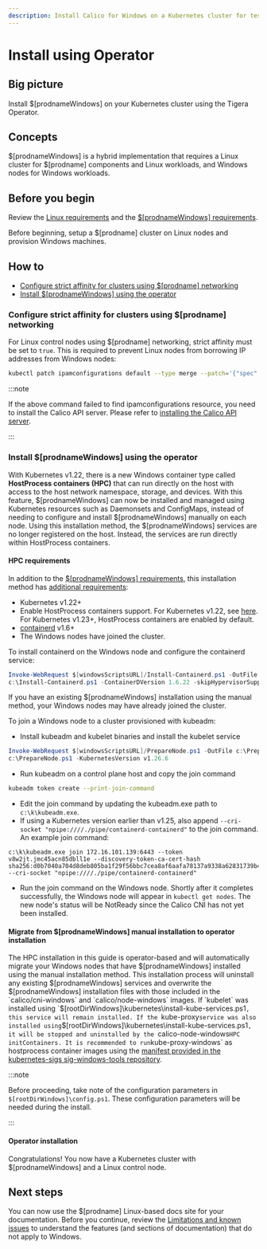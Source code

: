 ```yaml
---
description: Install Calico for Windows on a Kubernetes cluster for testing or development.
---
```



# Install using Operator

## Big picture

Install $[prodnameWindows] on your Kubernetes cluster using the Tigera Operator.

## Concepts

$[prodnameWindows] is a hybrid implementation that requires a Linux cluster for $[prodname] components and Linux workloads, and Windows nodes for Windows workloads.

## Before you begin

Review the [Linux requirements](../requirements.mdx) and the [$[prodnameWindows] requirements](requirements.mdx).

Before beginning, setup a $[prodname] cluster on Linux nodes and provision Windows machines.

## How to

- [Configure strict affinity for clusters using $[prodname] networking](#configure-strict-affinity-for-clusters-using-calico-networking)
- [Install $[prodnameWindows] using the operator](#install-calico-for-windows-using-the-operator)

### Configure strict affinity for clusters using $[prodname] networking

For Linux control nodes using $[prodname] networking, strict affinity must be set to `true`.
This is required to prevent Linux nodes from borrowing IP addresses from Windows nodes:

```bash
kubectl patch ipamconfigurations default --type merge --patch='{"spec": {"strictAffinity": true}}'
```

:::note

If the above command failed to find ipamconfigurations resource, you need to install the Calico API server. Please refer to [installing the Calico API server](../../../operations/install-apiserver.mdx).

:::

### Install $[prodnameWindows] using the operator

With Kubernetes v1.22, there is a new Windows container type called **HostProcess containers (HPC)** that can run directly on the host with access to the host network namespace,
storage, and devices. With this feature, $[prodnameWindows] can now be installed and managed using Kubernetes resources such as Daemonsets and ConfigMaps,
instead of needing to configure and install $[prodnameWindows] manually on each node. Using this installation method, the $[prodnameWindows]
services are no longer registered on the host. Instead, the services are run directly within HostProcess containers.

#### HPC requirements

In addition to the [$[prodnameWindows] requirements](requirements.mdx),
this installation method has [additional requirements](https://kubernetes.io/docs/tasks/configure-pod-container/create-hostprocess-pod/):

- Kubernetes v1.22+
- Enable HostProcess containers support. For Kubernetes v1.22, see [here](https://kubernetes.io/docs/tasks/configure-pod-container/create-hostprocess-pod/#before-you-begin). For Kubernetes v1.23+, HostProcess containers are enabled by default.
- [containerd](https://kubernetes.io/docs/setup/production-environment/container-runtimes/#containerd) v1.6+
- The Windows nodes have joined the cluster.

To install containerd on the Windows node and configure the containerd service:

```powershell
Invoke-WebRequest $[windowsScriptsURL]/Install-Containerd.ps1 -OutFile c:\Install-Containerd.ps1
c:\Install-Containerd.ps1 -ContainerDVersion 1.6.22 -skipHypervisorSupportCheck -CNIConfigPath "c:/etc/cni/net.d" -CNIBinPath "c:/opt/cni/bin"
```

If you have an existing $[prodnameWindows] installation using the manual method, your Windows nodes may have already joined the cluster.

To join a Windows node to a cluster provisioned with kubeadm:

- Install kubeadm and kubelet binaries and install the kubelet service

```powershell
Invoke-WebRequest $[windowsScriptsURL]/PrepareNode.ps1 -OutFile c:\PrepareNode.ps1
c:\PrepareNode.ps1 -KubernetesVersion v1.26.6
```

- Run kubeadm on a control plane host and copy the join command

```bash
kubeadm token create --print-join-command
```

- Edit the join command by updating the kubeadm.exe path to `c:\k\kubeadm.exe`.
- If using a Kubernetes version earlier than v1.25, also append `--cri-socket "npipe:////./pipe/containerd-containerd"` to the join command.
  An example join command:

```
c:\k\kubeadm.exe join 172.16.101.139:6443 --token v8w2jt.jmc45acn85dbll1e --discovery-token-ca-cert-hash sha256:d0b7040a704d8deb805ba1f29f56bbc7cea8af6aafa78137a9338a62831739b4 --cri-socket "npipe:////./pipe/containerd-containerd"
```

- Run the join command on the Windows node. Shortly after it completes successfully, the Windows node will appear in `kubectl get nodes`.
  The new node's status will be NotReady since the Calico CNI has not yet been installed.

#### Migrate from $[prodnameWindows] manual installation to operator installation

The HPC installation in this guide is operator-based and will automatically migrate your Windows nodes that have $[prodnameWindows] installed using the manual installation method. This installation process will uninstall any existing $[prodnameWindows] services and overwrite the $[prodnameWindows] installation files with those included in the `calico/cni-windows` and `calico/node-windows` images. If `kubelet` was installed using `$[rootDirWindows]\kubernetes\install-kube-services.ps1`, this service will remain installed. If the `kube-proxy` service was also installed using `$[rootDirWindows]\kubernetes\install-kube-services.ps1`, it will be stopped and uninstalled by the `calico-node-windows` HPC initContainers. It is recommended to run `kube-proxy-windows` as hostprocess container images using the [manifest provided in the kubernetes-sigs sig-windows-tools repository](https://raw.githubusercontent.com/kubernetes-sigs/sig-windows-tools/master/hostprocess/calico/kube-proxy/kube-proxy.yml).

:::note

Before proceeding, take note of the configuration parameters in `$[rootDirWindows]\config.ps1`. These configuration parameters will be needed during the install.

:::

#### Operator installation

<Tabs>
<TabItem label="Kubernetes VXLAN" value="Kubernetes VXLAN-4">

<CalicoWindowsInstall networkingType='vxlan' />

</TabItem>
<TabItem label="Kubernetes BGP" value="Kubernetes BGP-5">

<CalicoWindowsInstall networkingType='windows-bgp' />

</TabItem>
</Tabs>

Congratulations! You now have a Kubernetes cluster with $[prodnameWindows] and a Linux control node.

## Next steps

You can now use the $[prodname] Linux-based docs site for your documentation. Before you continue, review the [Limitations and known issues](limitations.mdx) to understand the features (and sections of documentation) that do not apply to Windows.
